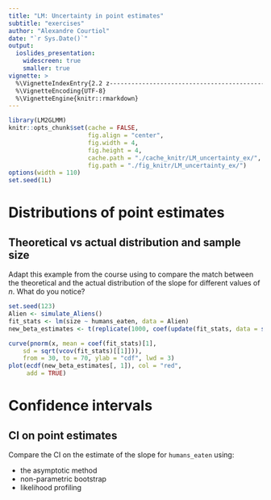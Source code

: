 ```yaml
---
title: "LM: Uncertainty in point estimates"
subtitle: "exercises"
author: "Alexandre Courtiol"
date: "`r Sys.Date()`"
output:
  ioslides_presentation:
    widescreen: true
    smaller: true
vignette: >
  %\VignetteIndexEntry{2.2 z-------------------------------------------------------------exercises}
  %\VignetteEncoding{UTF-8}
  %\VignetteEngine{knitr::rmarkdown}
---
```


```r
library(LM2GLMM)
knitr::opts_chunk$set(cache = FALSE,
                      fig.align = "center",
                      fig.width = 4,
                      fig.height = 4,
                      cache.path = "./cache_knitr/LM_uncertainty_ex/",
                      fig.path = "./fig_knitr/LM_uncertainty_ex/")
options(width = 110)
set.seed(1L)
```

# Distributions of point estimates

## Theoretical vs actual distribution and sample size

Adapt this example from the course using to compare the match between the theoretical and the actual distribution of the slope for different values of $n$. What do you notice?

```r
set.seed(123)
Alien <- simulate_Aliens()
fit_stats <- lm(size ~ humans_eaten, data = Alien)
new_beta_estimates <- t(replicate(1000, coef(update(fit_stats, data = simulate_Aliens()))))
```

```r
curve(pnorm(x, mean = coef(fit_stats)[1],
    sd = sqrt(vcov(fit_stats)[[1]])),
    from = 30, to = 70, ylab = "cdf", lwd = 3)
plot(ecdf(new_beta_estimates[, 1]), col = "red",
     add = TRUE)
```


# Confidence intervals 

## CI on point estimates

Compare the CI on the estimate of the slope for `humans_eaten` using:

- the asymptotic method
- non-parametric bootstrap
- likelihood profiling



